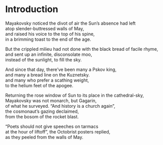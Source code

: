 # Introduction {#intro}

Mayakovsky noticed the divot of air the Sun's absence had left  
atop slender-buttressed walls of May,  
and raised his voice to the top of his spine,  
in a brimming toast to the end of the age.  

But the crippled milieu had not done with the black bread of facile rhyme,  
and sent up an infinite, disconsolate moo,  
instead of the sunlight, to fill the sky.  

And since that day, there've been many a Pskov king,  
and many a bread line on the Kuznetsky.  
and many who prefer a scathing weight,  
to the helium feet of the apogee.  

Returning the rose window of Sun to its place in the cathedral-sky,  
Mayakovsky was not monarch, but Gagarin,  
of what he surveyed. "And history is a church again",  
the cosmonaut's gazing declaimed,  
from the bosom of the rocket blast.  

"Poets should not give speeches on tarmacs  
at the hour of liftoff", the Octobrist posters replied,  
as they peeled from the walls of May.  